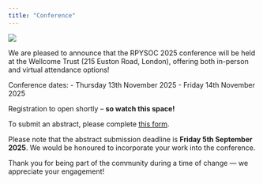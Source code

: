 ```yaml
---
title: "Conference"
---
```



![](img/RPYSOC25_banner.png)

We are pleased to announce that the RPYSOC 2025 conference will be held at the Wellcome Trust (215 Euston Road, London), offering both in-person and virtual attendance options! 
 
Conference dates: 
- Thursday 13th November 2025
- Friday 14th November 2025

Registration to open shortly – **so watch this space!**
 
To submit an abstract, please complete [this form](https://www.smartsurvey.co.uk/s/YQAO3E/). 
 
Please note that the abstract submission deadline is **Friday 5th September 2025**. 
We would be honoured to incorporate your work into the conference.

Thank you for being part of the community during a time of change — we appreciate your engagement!
